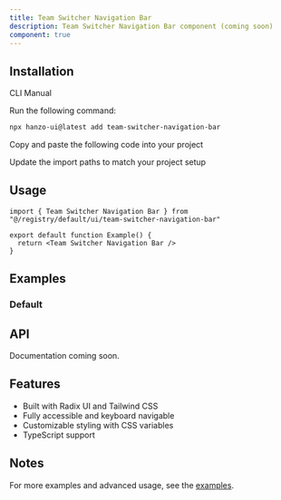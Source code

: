 ```yaml
---
title: Team Switcher Navigation Bar
description: Team Switcher Navigation Bar component (coming soon)
component: true
---
```


<ComponentPreview name="team-switcher-navigation-bar-demo" />

## Installation

<Tabs defaultValue="cli">

<TabsList>
  <TabsTrigger value="cli">CLI</TabsTrigger>
  <TabsTrigger value="manual">Manual</TabsTrigger>
</TabsList>

<TabsContent value="cli">

<Steps>

<Step>Run the following command:</Step>

```bash
npx hanzo-ui@latest add team-switcher-navigation-bar
```

</Steps>

</TabsContent>

<TabsContent value="manual">

<Steps>

<Step>Copy and paste the following code into your project</Step>

<ComponentSource name="team-switcher-navigation-bar" />

<Step>Update the import paths to match your project setup</Step>

</Steps>

</TabsContent>

</Tabs>

## Usage

```tsx
import { Team Switcher Navigation Bar } from "@/registry/default/ui/team-switcher-navigation-bar"

export default function Example() {
  return <Team Switcher Navigation Bar />
}
```

## Examples

### Default

<ComponentPreview name="team-switcher-navigation-bar-demo" />

## API

Documentation coming soon.

## Features

- Built with Radix UI and Tailwind CSS
- Fully accessible and keyboard navigable  
- Customizable styling with CSS variables
- TypeScript support

## Notes

For more examples and advanced usage, see the [examples](/examples).
